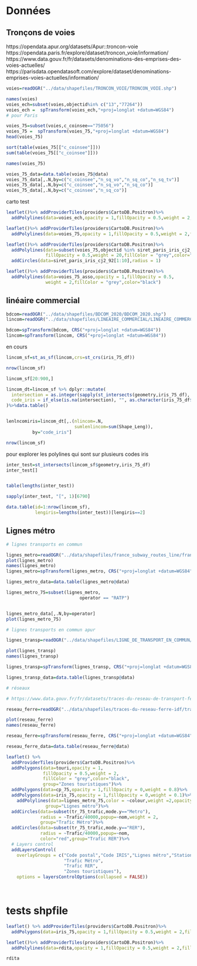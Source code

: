 

# Données

## Tronçons de voies

https://opendata.apur.org/datasets/Apur::troncon-voie
https://opendata.paris.fr/explore/dataset/troncon_voie/information/
https://www.data.gouv.fr/fr/datasets/denominations-des-emprises-des-voies-actuelles/
https://parisdata.opendatasoft.com/explore/dataset/denominations-emprises-voies-actuelles/information/


```r

voies=readOGR("../data/shapefiles/TRONCON_VOIE/TRONCON_VOIE.shp")

names(voies)
voies_ech=subset(voies,objectid%in% c("13","77264"))
voies_ech =  spTransform(voies_ech,"+proj=longlat +datum=WGS84")
# pour Paris

voies_75=subset(voies,c_coinsee=="75056")
voies_75 =  spTransform(voies_75,"+proj=longlat +datum=WGS84")
head(voies_75)

```


```r
sort(table(voies_75[["c_coinsee"]]))
sum(table(voies_75[["c_coinsee"]]))
```

```r
names(voies_75)

voies_75_data=data.table(voies_75@data)
voies_75_data[,.N,by=c("c_coinsee","n_sq_vo","n_sq_co","n_sq_tv")]
voies_75_data[,.N,by=c("c_coinsee","n_sq_vo","n_sq_co")]
voies_75_data[,.N,by=c("c_coinsee","n_sq_co")]
```

carto test

```r

leaflet()%>% addProviderTiles(providers$CartoDB.Positron)%>%
  addPolylines(data=voies_ech,opacity = 1,fillOpacity = 0.5,weight = 2,fillColor = "grey",color="black")

leaflet()%>% addProviderTiles(providers$CartoDB.Positron)%>%
  addPolylines(data=voies_75,opacity = 1,fillOpacity = 0.5,weight = 2,fillColor = "grey",color="black")

```

```r

leaflet()%>% addProviderTiles(providers$CartoDB.Positron)%>%
  addPolylines(data=subset(voies_75,objectid %in% siret_paris_iris_cj2_92[1:10]$id_voies),opacity = 1,
               fillOpacity = 0.5,weight = 20,fillColor = "grey",color="black")%>%
  addCircles(data=siret_paris_iris_cj2_92[1:10],radius = 1)

```

```r
leaflet()%>% addProviderTiles(providers$CartoDB.Positron)%>%
  addPolylines(data=voies_75_asso,opacity = 1,fillOpacity = 0.5,
               weight = 2,fillColor = "grey",color="black")

```

## linéaire commercial


```r

bdcom=readOGR("../data/shapefiles/BDCOM_2020/BDCOM_2020.shp")
lincom=readOGR("../data/shapefiles/LINEAIRE_COMMERCIAL/LINEAIRE_COMMERCIAL.shp")

bdcom=spTransform(bdcom, CRS("+proj=longlat +datum=WGS84"))
lincom=spTransform(lincom, CRS("+proj=longlat +datum=WGS84"))

```

en cours

```r


lincom_sf=st_as_sf(lincom,crs=st_crs(iris_75_df))

nrow(lincom_sf)

lincom_sf[20:900,]

lincom_dt=lincom_sf %>% dplyr::mutate(
  intersection = as.integer(sapply(st_intersects(geometry,iris_75_df), "[", 1)),
  code_iris = if_else(is.na(intersection), "", as.character(iris_75_df$C_IR[intersection]))
)%>%data.table()


lenlncomiris=lincom_dt[,.(nlincom=.N,
                          sumlenlincom=sum(Shape_Leng)),
          by="code_iris"]

nrow(lincom_sf)

```

pour explorer les polylines qui sont sur plusieurs codes iris

```r


inter_test=st_intersects(lincom_sf$geometry,iris_75_df)
inter_test[]


table(lengths(inter_test))

sapply(inter_test, "[", 1)[6790]

data.table(id=1:nrow(lincom_sf),
           lengiris=lengths(inter_test))[lengiris==2]

```

## Lignes métro

```r

# lignes transports en commun

lignes_metro=readOGR("../data/shapefiles/france_subway_routes_line/france_subway_routes_lineLine.shp")
plot(lignes_metro)
names(lignes_metro)
lignes_metro=spTransform(lignes_metro, CRS("+proj=longlat +datum=WGS84"))

lignes_metro_data=data.table(lignes_metro@data)

lignes_metro_75=subset(lignes_metro,
                            operator == "RATP")


lignes_metro_data[,.N,by=operator]
plot(lignes_metro_75)

# lignes transports en commun apur

lignes_transp=readOGR("../data/shapefiles/LIGNE_DE_TRANSPORT_EN_COMMUN/LIGNE_DE_TRANSPORT_EN_COMMUN.shp")

plot(lignes_transp)
names(lignes_transp)

lignes_transp=spTransform(lignes_transp, CRS("+proj=longlat +datum=WGS84"))

lignes_transp_data=data.table(lignes_transp@data)

# réseaux

# https://www.data.gouv.fr/fr/datasets/traces-du-reseau-de-transport-ferre-dile-de-france/#community-resources

reseau_ferre=readOGR("../data/shapefiles/traces-du-reseau-ferre-idf/traces-du-reseau-ferre-idf.shp")

plot(reseau_ferre)
names(reseau_ferre)

reseau_ferre=spTransform(reseau_ferre, CRS("+proj=longlat +datum=WGS84"))

reseau_ferre_data=data.table(reseau_ferre@data)


```


```r

leaflet() %>% 
  addProviderTiles(providers$CartoDB.Positron)%>%
  addPolygons(data=touri,opacity = 1,
              fillOpacity = 0.5,weight = 2,
              fillColor = "grey",color="black",
              group="Zones touristiques")%>%
  addPolygons(data=cp_75,opacity = 1,fillOpacity = 0,weight = 0.8)%>%
  addPolygons(data=iris_75,opacity = 1,fillOpacity = 0,weight = 0.1)%>%
    addPolylines(data=lignes_metro_75,color = ~colour,weight =2,opacity = 1,
               group="Lignes métro")%>%
  addCircles(data=subset(tr_75_trafic,mode.y=="Metro"),
             radius = ~Trafic/40000,popup=~nom,weight = 2,
             group="Trafic Métro")%>%
  addCircles(data=subset(tr_75_trafic,mode.y=="RER"),
             radius = ~Trafic/40000,popup=~nom,
             color="red",group="Trafic RER")%>%
  # Layers control
  addLayersControl(
    overlayGroups = c("Code postal","Code IRIS","Lignes métro","Stations métro",
                      "Trafic Métro",
                      "Trafic RER",
                      "Zones touristiques"),
    options = layersControlOptions(collapsed = FALSE))




```


# tests shpfile


```r

leaflet() %>% addProviderTiles(providers$CartoDB.Positron)%>%
  addPolygons(data=iris_75,opacity = 1,fillOpacity = 0.5,weight = 2,fillColor = "grey",color="black")

leaflet()%>% addProviderTiles(providers$CartoDB.Positron)%>%
  addPolylines(data=rdita,opacity = 1,fillOpacity = 0.5,weight = 2,fillColor = "grey",color="black")

```



```r
rdita
```

